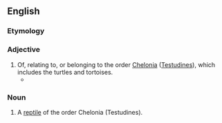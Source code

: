 ==English==

===Etymology===
{{m|mul|Chelonia}} {{suffix|en||an}}

===Adjective===
{{en-adj}}

# Of, relating to, or belonging to the order [[Chelonia]] ([[Testudines]]), which includes the turtles and tortoises.
#* {{quote-book|lang=en|title=The Ecology, Exploitation and Conservation of River Turtles|page=46|author=Don Moll|year=2004|passage='''Chelonian''' eggs may be leathery or parchment-shelled that indent easily when laid and expand due to water uptake during incubation; harder-shelled but expansible eggs which behave much like parchment eggs during incubation; and brittle-shelled eggs which do not indent when laid and usually take up little or no external water during incubation (Ewert, 1979, 1985; Kuchling, 1999).}}

===Noun===
{{en-noun}}

# A [[reptile]] of the order Chelonia (Testudines).